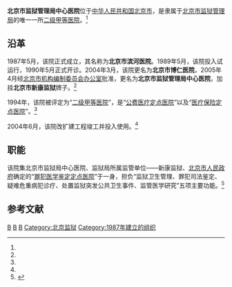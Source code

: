 '''北京市监狱管理局中心医院'''位于[[中华人民共和国|中华人民共和国]][[北京市|北京市]]，是隶属于[[北京市监狱管理局|北京市监狱管理局]]的唯一一所[[二级甲等医院|二级甲等医院]]。<ref name=jyj/>

==沿革==
1987年5月，该院正式成立，其名称为'''北京市滨河医院'''。1989年5月，该院投入试运行，1990年5月正式开诊。2004年3月，该院更名为'''北京市博仁医院'''，2005年4月经[[北京市机构编制委员会办公室|北京市机构编制委员会办公室]]批准，更名为'''北京市监狱管理局中心医院'''，加挂'''北京市新康监狱'''牌子。<ref name=jyj/>

1994年，该院被评定为“[[二级甲等医院|二级甲等医院]]”，是“[[公费医疗定点医院|公费医疗定点医院]]”以及“[[医疗保险定点医院|医疗保险定点医院]]”。<ref name=jyj/>

2004年6月，该院改扩建工程竣工并投入使用。<ref name=jyj/>

==职能==
该院集北京市监狱局中心医院、监狱局所属监管单位——新康监狱、[[北京市人民政府|北京市人民政府]]确定的“[[罪犯医学鉴定定点医院|罪犯医学鉴定定点医院]]”于一身，担负“监狱卫生管理、罪犯司法鉴定、疑难危重病犯诊疗、处置监狱突发公共卫生事件、监管医学研究”五项主要功能。<ref name=jyj>{{Cite web |url=http://www.bjjgj.gov.cn/sub_unit/zxyy/index.asp |title=北京市监狱管理局中心医院 |accessdate=2010-09-16 |archive-date=2012-10-13 |archive-url=https://web.archive.org/web/20121013182940/http://www.bjjgj.gov.cn/sub_unit/zxyy/index.asp |dead-url=no }}</ref>

==参考文献==
{{Reflist}}

[[Category:北京市二级甲等医院|B]]
[[Category:西城区医院|B]]
[[Category:北京市综合性医院|B]]
[[Category:北京监狱|Category:北京监狱]]
[[Category:1987年建立的组织|Category:1987年建立的组织]]